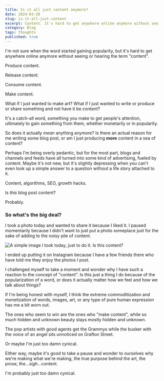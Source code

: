 ```yaml
---
title: Is it all just content anymore?
date: 2024-03-20
slug: is-it-all-just-content
excerpt: Content. It's hard to get anywhere online anymore without seeing or hearing the term, and I confess it's worn me down.
category: Blog
tags: thoughts
published: true
---
```


I'm not sure when the word started gaining popularity, but it's hard to get anywhere online anymore without seeing or hearing the term "content".

Produce content.

Release content.

Consume content.

Make content.

What if I just wanted to make art? What if I just wanted to write or produce or share something and not have it be _content_?

It's a catch-all word, something you make to get people's attention, ultimately to gain something from them, whether monetarily or in popularity.

So does it actually _mean_ anything anymore? Is there an actual reason for me writing some blog post, or am I just producing **more** content in a sea of content?

Perhaps I'm being overly pedantic, but for the most part, blogs and channels and feeds have all turned into some kind of advertising, fueled by content. Maybe it's not new, but it's slightly depressing when you can't even look up a simple answer to a question without a life story attached to it.

Content, algorithms, SEO, growth hacks.

Is _this_ blog post content?

Probably.

### So what's the big deal?

I took a photo today and wanted to share it because I liked it. I paused momentarily because I didn't want to just put a photo someplace just for the sake of adding to the noisy pile of content. 

![A simple image I took today, just to do it. Is this content?](/images/2024/03/art-or-content.jpeg "A framed image of a woman walking in a park.")

I ended up putting it on Instagram because I have a few friends there who have told me they enjoy the photos I post.

I challenged myself to take a moment and wonder why I have such a reaction to the concept of "content". Is this just a thing I do because of the popularization of a word, or does it actually matter how we feel and how we talk about things?

If I'm being honest with myself, I think the extreme commoditization and monetization of words, images, art, or any type of pure human expression has me a bit worn out. 

The ones who seem to win are the ones who "make content", while so much hidden and unknown beauty stays mostly hidden and unknown. 

The pop artists with good agents get the Grammys while the busker with the voice of an angel sits unnoticed on Grafton Street.

Or maybe I'm just too damn cynical.

Either way, maybe it's good to take a pause and wonder to ourselves why we're making what we're making, the true purpose behind the art, the prose, the..._sigh_...content.

I'm probably just too damn cynical.
